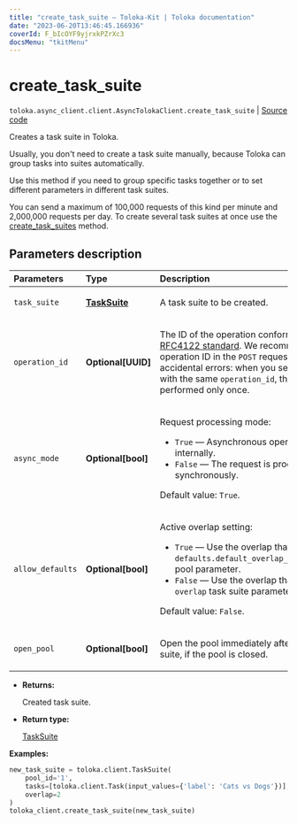 ```yaml
---
title: "create_task_suite — Toloka-Kit | Toloka documentation"
date: "2023-06-20T13:46:45.166936"
coverId: F_bIcOYF9yjrxkPZrXc3
docsMenu: "tkitMenu"
---
```


# create_task_suite

`toloka.async_client.client.AsyncTolokaClient.create_task_suite` | [Source code](https://github.com/Toloka/toloka-kit/blob/v1.2.0/src/client/__init__.py#L0)

Creates a task suite in Toloka.

Usually, you don't need to create a task suite manually, because Toloka can group tasks into suites automatically.

Use this method if you need to group specific tasks together or to set different parameters in different task suites.

You can send a maximum of 100,000 requests of this kind per minute and 2,000,000 requests per day.
To create several task suites at once use the [create_task_suites](/docs/toloka-kit/reference/toloka.client.TolokaClient.create_task_suites) method.

## Parameters description

| Parameters | Type | Description |
| :----------| :----| :-----------|
`task_suite`|**[TaskSuite](/docs/toloka-kit/reference/toloka.client.task_suite.TaskSuite)**|<p>A task suite to be created.</p>
`operation_id`|**Optional\[UUID\]**|<p>The ID of the operation conforming to the [RFC4122 standard](https://tools.ietf.org/html/rfc4122). We recommended sending the operation ID in the `POST` requests to avoid accidental errors: when you send several requests with the same `operation_id`, the operation will be performed only once.</p>
`async_mode`|**Optional\[bool\]**|<p>Request processing mode:</p> <ul> <li>`True` — Asynchronous operation is started internally.</li> <li>`False` — The request is processed synchronously.</li> </ul> <p>Default value: `True`.</p>
`allow_defaults`|**Optional\[bool\]**|<p>Active overlap setting:</p> <ul> <li>`True` — Use the overlap that is set in the `defaults.default_overlap_for_new_task_suites` pool parameter.</li> <li>`False` — Use the overlap that is set in the `overlap` task suite parameter.</li> </ul> <p>Default value: `False`.</p>
`open_pool`|**Optional\[bool\]**|<p>Open the pool immediately after creating a task suite, if the pool is closed.</p>

* **Returns:**

  Created task suite.

* **Return type:**

  [TaskSuite](/docs/toloka-kit/reference/toloka.client.task_suite.TaskSuite)

**Examples:**

```python
new_task_suite = toloka.client.TaskSuite(
    pool_id='1',
    tasks=[toloka.client.Task(input_values={'label': 'Cats vs Dogs'})],
    overlap=2
)
toloka_client.create_task_suite(new_task_suite)
```